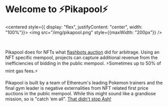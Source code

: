
# Welcome to ⚡️Pikapool⚡️

<centered style={{ display: "flex", justifyContent: "center", width: "100%"}}>
  <img src="/img/pikapool.png" style={{maxWidth: "200px"}} />
</centered>

<br/>

Pikapool does for NFTs what [flashbots auction](https://www.flashbots.net/) did for arbitrage.  Using an NFT specific mempool, projects can capture additional revenue from the inefficiencies of bidding in the public mempool. ⚡️Sometimes up to 50% of mint gas fees.⚡️

Pikapool is built by a team of Ethereum's leading Pokemon trainers and the final gym leader is negative externalities from NFT related first price auctions in the public mempool.  While this might sound like a grandiose mission, so is "catch ‘em all". [That didn't stop Ash!](https://www.usatoday.com/story/entertainment/tv/2022/11/13/ash-ketchum-becomes-pokemon-world-champion/10691331002/)





